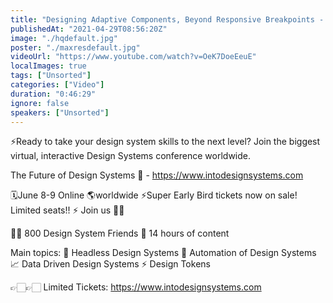 ```yaml
---
title: "Designing Adaptive Components, Beyond Responsive Breakpoints -  Stéphanie Walter"
publishedAt: "2021-04-29T08:56:20Z"
image: "./hqdefault.jpg"
poster: "./maxresdefault.jpg"
videoUrl: "https://www.youtube.com/watch?v=OeK7DoeEeuE"
localImages: true
tags: ["Unsorted"]
categories: ["Video"]
duration: "0:46:29"
ignore: false
speakers: ["Unsorted"]
---
```


⚡️Ready to take your design system skills to the next level?
Join the biggest virtual, interactive Design Systems conference worldwide.

The Future of Design Systems 🚀 - https://www.intodesignsystems.com

🗓️June 8-9 Online 🌎worldwide
⚡️Super Early Bird tickets now on sale! Limited seats!! ⚡️
Join us 🙌🏻

👋🏻 800 Design System Friends
🎨 14 hours of content

Main topics:
🎨 Headless Design Systems
🤖 Automation of Design Systems
📈 Data Driven Design Systems
⚡️ Design Tokens

👉🏻👉🏻 Limited Tickets: https://www.intodesignsystems.com
